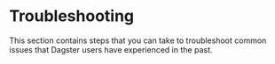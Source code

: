 
<DynamicMetaTags title="Troubleshooting | Dagster" />

# Troubleshooting

This section contains steps that you can take to troubleshoot common issues that Dagster users
have experienced in the past.
